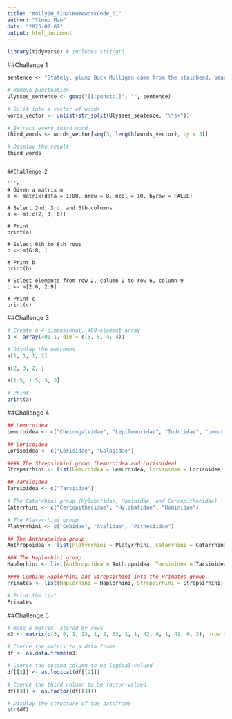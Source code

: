 ```yaml
---
title: "molly10_finalHomeworkCode_01"
author: "Yinuo Mao"
date: "2025-02-07"
output: html_document
---
```


```r
library(tidyverse) # includes stringr)
```

##Challenge 1

```r
sentence <- "Stately, plump Buck Mulligan came from the stairhead, bearing a bowl of lather on which a mirror and a razor lay crossed."

# Remove punctuation
Ulysses_sentence <- gsub("[[:punct:]]", "", sentence)

# Split into a vector of words
words_vector <- unlist(str_split(Ulysses_sentence, "\\s+"))

# Extract every third word
third_words <- words_vector[seq(3, length(words_vector), by = 3)]

# Display the result
third_words
```
```

##Challenge 2

```r
# Given a matrix m
m <- matrix(data = 1:80, nrow = 8, ncol = 10, byrow = FALSE)

# Select 2nd, 3rd, and 6th columns
a <- m[,c(2, 3, 6)]

# Print
print(a)

# Select 6th to 8th rows
b <- m[6:8, ]

# Print b
print(b)

# Select elements from row 2, column 2 to row 6, column 9
c <- m[2:6, 2:9]

# Print c
print(c)
```

##Challenge 3

```r
# Create a 4-dimensional, 400-element array
a <- array(400:1, dim = c(5, 5, 4, 4))

# Display the outcomes
a[1, 1, 1, 2]

a[2, 3, 2, ]

a[1:5, 1:5, 3, 3]

# Print
print(a)
```

##Challenge 4

```r
## Lemuroidea
Lemuroidea <- c("Cheirogaleidae", "Lepilemuridae", "Indriidae", "Lemuridae", "Daubentoniidae")

## Lorisoidea
Lorisoidea <- c("Lorisidae", "Galagidae")

#### The Strepsirhini group (Lemuroidea and Lorisoidea)
Strepsirhini <- list(Lemuroidea = Lemuroidea, Lorisoidea = Lorisoidea)

## Tarsioidea
Tarsioidea <- c("Tarsiidae")

# The Catarrhini group (Hylobatidae, Hominidae, and Cercopithecidae)
Catarrhini <- c("Cercopithecidae", "Hylobatidae", "Hominidae")

# The Platyrrhini group
Platyrrhini <- c("Cebidae", "Atelidae", "Pitheciidae")

## The Anthropoidea group
Anthropoidea <- list(Platyrrhini = Platyrrhini, Catarrhini = Catarrhini)

### The Haplorhini group
Haplorhini <- list(Anthropoidea = Anthropoidea, Tarsioidea = Tarsioidea)

#### Combine Haplorhini and Strepsirhini into the Primates group
Primates <- list(Haplorhini = Haplorhini, Strepsirhini = Strepsirhini)

# Print the list
Primates
```

##Challenge 5

```r
# make a matrix, stored by rows
m3 <- matrix(c(3, 0, 1, 23, 1, 2, 33, 1, 1, 42, 0, 1, 41, 0, 2), nrow = 5, ncol = 3, byrow = TRUE)

# Coerce the matrix to a data frame
df <- as.data.frame(m3)

# Coerce the second column to be logical-valued
df[[2]] <- as.logical(df[[2]])

# Coerce the third column to be factor-valued
df[[3]] <- as.factor(df[[3]])

# Display the structure of the dataframe
str(df)
```


